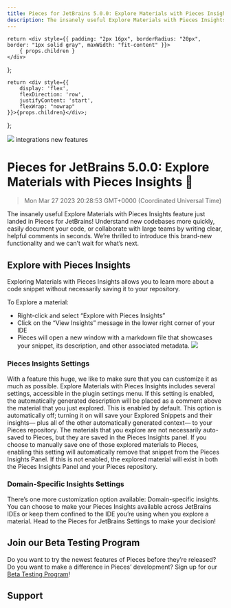```yaml
---
title: Pieces for JetBrains 5.0.0: Explore Materials with Pieces Insights 🔎
description: The insanely useful Explore Materials with Pieces Insights feature just landed in Pieces for JetBrains! Understand new codebases more quickly, easily document your code, or collaborate with large teams by writing clear, helpful comments in seconds. We’re thrilled to introduce this brand-new functionality and we can’t wait for what’s next.
---
```


    return <div style={{ padding: "2px 16px", borderRadius: "20px", border: "1px solid gray", maxWidth: "fit-content" }}>
        { props.children }
    </div>
};

    return <div style={{
        display: 'flex',
        flexDirection: 'row',
        justifyContent: 'start',
        flexWrap: "nowrap"
    }}>{props.children}</div>;
};

<link rel="canonical" href="https://code.pieces.app/updates/pieces-jetbrains-explore-materials" />

![](https://uploads-ssl.webflow.com/6143afec68f555387049efb3/6410ea2bd8348c2e1a7dad37_pieces-insights_4809bd660a1af4bc77b419bb639ff10a_2000.jpeg)
<GridFlexRow><Tag>integrations</Tag> <Tag>new features</Tag></GridFlexRow>

# Pieces for JetBrains 5.0.0: Explore Materials with Pieces Insights 🔎
> Mon Mar 27 2023 20:28:53 GMT+0000 (Coordinated Universal Time)

The insanely useful Explore Materials with Pieces Insights feature just landed in Pieces for JetBrains! Understand new codebases more quickly, easily document your code, or collaborate with large teams by writing clear, helpful comments in seconds. We’re thrilled to introduce this brand-new functionality and we can’t wait for what’s next.

## Explore with Pieces Insights
Exploring Materials with Pieces Insights allows you to learn more about a code snippet without necessarily saving it to your repository.

To Explore a material:
- Right-click and select “Explore with Pieces Insights”
- Click on the “View Insights” message in the lower right corner of your IDE
- Pieces will open a new window with a markdown file that showcases your snippet, its description, and other associated metadata.
![](https://uploads-ssl.webflow.com/6143afec68f555387049efb3/6411cddb00da4a8c5d95fb2c_explore-snippet_77db61012e792bcf863edf805492e0df.gif)

### Pieces Insights Settings
With a feature this huge, we like to make sure that you can customize it as much as possible. Explore Materials with Pieces Insights includes several settings, accessible in the plugin settings menu.
If this setting is enabled, the automatically generated description will be placed as a comment above the material that you just explored. This is enabled by default.
This option is automatically off; turning it on will save your Explored Snippets and their insights— plus all of the other automatically generated context— to your Pieces repository.
The materials that you explore are not necessarily auto-saved to Pieces, but they are saved in the Pieces Insights panel. If you choose to manually save one of those explored materials to Pieces, enabling this setting will automatically remove that snippet from the Pieces Insights Panel. If this is not enabled, the explored material will exist in both the Pieces Insights Panel and your Pieces repository.

### Domain-Specific Insights Settings
There’s one more customization option available: Domain-specific insights. You can choose to make your Pieces Insights available across JetBrains IDEs or keep them confined to the IDE you’re using when you explore a material. Head to the Pieces for JetBrains Settings to make your decision!

## Join our Beta Testing Program
Do you want to try the newest features of Pieces before they’re released? Do you want to make a difference in Pieces’ development? Sign up for our <a href="https://getpieces.typeform.com/to/XGGlUqEI" target="_blank" rel="noopener noreferrer">Beta Testing Program</a>!

## Support
